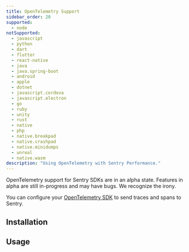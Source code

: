 ```yaml
---
title: OpenTelemetry Support
sidebar_order: 20
supported:
  - node
notSupported:
  - javascript
  - python
  - dart
  - flutter
  - react-native
  - java
  - java.spring-boot
  - android
  - apple
  - dotnet
  - javascript.cordova
  - javascript.electron
  - go
  - ruby
  - unity
  - rust
  - native
  - php
  - native.breakpad
  - native.crashpad
  - native.minidumps
  - unreal
  - native.wasm
description: "Using OpenTelemetry with Sentry Performance."
---
```


<Alert level="warning" title="Note">

OpenTelemetry support for Sentry SDKs are in an alpha state. Features in alpha are still in-progress and may have bugs. We recognize the irony.

</Alert>

You can configure your [OpenTelemetry SDK](https://opentelemetry.io/) to send traces and spans to Sentry.

## Installation

<PlatformContent includePath="performance/opentelemetry-install" />

## Usage

<PlatformContent includePath="performance/opentelemetry-install" />
